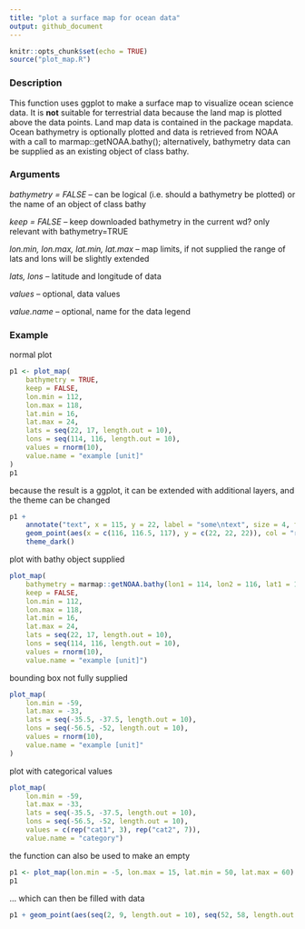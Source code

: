 ```yaml
---
title: "plot a surface map for ocean data"
output: github_document
---
```


```r
knitr::opts_chunk$set(echo = TRUE)
source("plot_map.R")
```

### Description

This function uses ggplot to make a surface map to visualize ocean science data. It is **not** suitable for terrestrial data because the land map is plotted above the data points. Land map data is contained in the package mapdata. Ocean bathymetry is optionally plotted and data is retrieved from NOAA with a call to marmap::getNOAA.bathy(); alternatively, bathymetry data can be supplied as an existing object of class bathy.

### Arguments

*bathymetry = FALSE* -- can be logical (i.e. should a bathymetry be plotted) or the name of an object of class bathy

*keep = FALSE* -- keep downloaded bathymetry in the current wd? only relevant with bathymetry=TRUE

*lon.min, lon.max, lat.min, lat.max* -- map limits, if not supplied the range of lats and lons will be slightly extended

*lats, lons* --  latitude and longitude of data

*values* -- optional, data values

*value.name* -- optional, name for the data legend

### Example
normal plot
```r
p1 <- plot_map(
    bathymetry = TRUE,
    keep = FALSE,
    lon.min = 112,
    lon.max = 118,
    lat.min = 16,
    lat.max = 24,
    lats = seq(22, 17, length.out = 10),
    lons = seq(114, 116, length.out = 10),
    values = rnorm(10),
    value.name = "example [unit]"
)
p1
```

because the result is a ggplot, it can be extended with additional layers, and the theme can be changed
```r
p1 +
    annotate("text", x = 115, y = 22, label = "some\ntext", size = 4, fontface = "bold") +
    geom_point(aes(x = c(116, 116.5, 117), y = c(22, 22, 22)), col = "red", size = 4) +
    theme_dark()
```

plot with bathy object supplied
```r
plot_map(
    bathymetry = marmap::getNOAA.bathy(lon1 = 114, lon2 = 116, lat1 = 18, lat2 = 20, resolution = 1),
    keep = FALSE,
    lon.min = 112,
    lon.max = 118,
    lat.min = 16,
    lat.max = 24,
    lats = seq(22, 17, length.out = 10),
    lons = seq(114, 116, length.out = 10),
    values = rnorm(10),
    value.name = "example [unit]")
```

bounding box not fully supplied
```r
plot_map(
    lon.min = -59, 
    lat.max = -33,
    lats = seq(-35.5, -37.5, length.out = 10),
    lons = seq(-56.5, -52, length.out = 10),
    values = rnorm(10),
    value.name = "example [unit]"
)
```

plot with categorical values
```r
plot_map(
    lon.min = -59, 
    lat.max = -33,
    lats = seq(-35.5, -37.5, length.out = 10),
    lons = seq(-56.5, -52, length.out = 10),
    values = c(rep("cat1", 3), rep("cat2", 7)),
    value.name = "category")
```

the function can also be used to make an empty
```r
p1 <- plot_map(lon.min = -5, lon.max = 15, lat.min = 50, lat.max = 60)
p1
```

... which can then be filled with data 
```r
p1 + geom_point(aes(seq(2, 9, length.out = 10), seq(52, 58, length.out = 10), col = rnorm(10)))
```